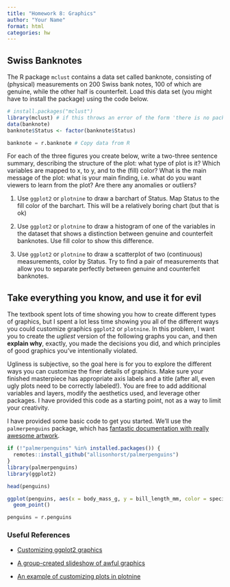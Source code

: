 ```yaml
---
title: "Homework 8: Graphics"
author: "Your Name"
format: html
categories: hw
---
```


## Swiss Banknotes

The R package `mclust` contains a data set called banknote, consisting of (physical) measurements on 200 Swiss bank notes, 100 of which are genuine, while the other half is counterfeit. Load this data set (you might have to install the package) using the code below.

```r
# install.packages("mclust")
library(mclust) # if this throws an error of the form 'there is no package called mclust', uncomment the line above, run it once, then comment the line out again and run the code chunk again.
data(banknote)
banknote$Status <- factor(banknote$Status)
```

```python
banknote = r.banknote # Copy data from R
```

For each of the three figures you create below, write a two-three sentence summary, describing the structure of the plot: what type of plot is it? Which variables are mapped to x, to y, and to the (fill) color? What is the main message of the plot: what is your main finding, i.e. what do you want viewers to learn from the plot? Are there any anomalies or outliers?

1. Use `ggplot2` or `plotnine` to draw a barchart of Status. Map Status to the fill color of the barchart. This will be a relatively boring chart (but that is ok)



2. Use `ggplot2` or `plotnine`  to draw a histogram of one of the variables in the dataset that shows a distinction between genuine and counterfeit banknotes. Use fill color to show this difference. 


3. Use `ggplot2` or `plotnine`  to draw a scatterplot of two (continuous) measurements, color by Status. Try to find a pair of measurements that allow you to separate perfectly between genuine and counterfeit banknotes.


## Take everything you know, and use it for evil

The textbook spent lots of time showing you how to create different types of graphics, but I spent a lot less time showing you all of the different ways you could customize graphics `ggplot2` or `plotnine`. In this problem, I want you to create the *ugliest* version of the following graphs you can, and then **explain why**, exactly, you made the decisions you did, and which principles of good graphics you've intentionally violated.

Ugliness is subjective, so the goal here is for you to explore the different ways you can customize the finer details of graphics. Make sure your finished masterpiece has appropriate axis labels and a title (after all, even ugly plots need to be correctly labeled!). You are free to add additional variables and layers, modify the aesthetics used, and leverage other packages. I have provided this code as a starting point, not as a way to limit your creativity.

I have provided some basic code to get you started. We'll use the `palmerpenguins` package, which has [fantastic documentation with really awesome artwork](https://allisonhorst.github.io/palmerpenguins/).

```r
if (!"palmerpenguins" %in% installed.packages()) {
  remotes::install_github("allisonhorst/palmerpenguins")
}
library(palmerpenguins)
library(ggplot2)

head(penguins)

ggplot(penguins, aes(x = body_mass_g, y = bill_length_mm, color = species)) +
  geom_point()
```

```python
penguins = r.penguins
```




### Useful References

- [Customizing ggplot2 graphics](http://r-statistics.co/Complete-Ggplot2-Tutorial-Part2-Customizing-Theme-With-R-Code.html)

- [A group-created slideshow of awful graphics](https://docs.google.com/presentation/d/1ixRsGI8BWgT2zA5AbB61eMLUbJgObvBCZt-OnZDzvX4/edit?usp=sharing)

- [An example of customizing plots in plotnine](https://t-redactyl.io/blog/2020/09/making-beautiful-boxplots-using-plotnine-in-python.html)

